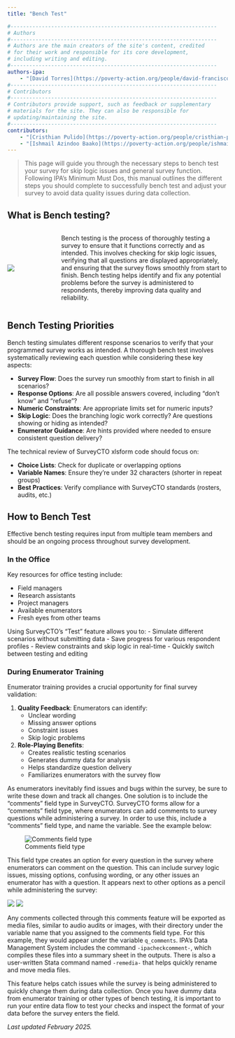 ```yaml
---
title: "Bench Test"

#------------------------------------------------------------------
# Authors
#------------------------------------------------------------------
# Authors are the main creators of the site's content, credited
# for their work and responsible for its core development, 
# including writing and editing.
#------------------------------------------------------------------
authors-ipa:
    - "[David Torres](https://poverty-action.org/people/david-francisco-torres-leon)"
#------------------------------------------------------------------
# Contributors
#------------------------------------------------------------------
# Contributors provide support, such as feedback or supplementary
# materials for the site. They can also be responsible for
# updating/maintaining the site.
#------------------------------------------------------------------
contributors:
    - "[Cristhian Pulido](https://poverty-action.org/people/cristhian-pulido)"
    - "[Ishmail Azindoo Baako](https://poverty-action.org/people/ishmail-azindoo-baako)"
---
```



> This page will guide you through the necessary steps to bench test your survey for skip logic issues and general survey function. Following IPA's Minimum Must Dos, this manual outlines the different steps you should complete to successfully bench test and adjust your survey to avoid data quality issues during data collection.

## What is Bench testing?

:::: {.columns style="display: flex; align-items: center; column-gap: 2em;"}  
::: {.column width="20%"}  
![](/assets/images/mmds_training_black.png)  
:::  

::: {.column width="80%"}  
Bench testing is the process of thoroughly testing a survey to ensure that it functions correctly and as intended. This involves checking for skip logic issues, verifying that all questions are displayed appropriately, and ensuring that the survey flows smoothly from start to finish. Bench testing helps identify and fix any potential problems before the survey is administered to respondents, thereby improving data quality and reliability.  
:::  
:::: 


## Bench Testing Priorities

Bench testing simulates different response scenarios to verify that your programmed survey works as intended. A thorough bench test involves systematically reviewing each question while considering these key aspects:


- **Survey Flow**: Does the survey run smoothly from start to finish in all scenarios?
- **Response Options**: Are all possible answers covered, including "don't know" and "refuse"?
- **Numeric Constraints**: Are appropriate limits set for numeric inputs?
- **Skip Logic**: Does the branching logic work correctly? Are questions showing or hiding as intended?
- **Enumerator Guidance**: Are hints provided where needed to ensure consistent question delivery?

The technical review of SurveyCTO xlsform code should focus on:


- **Choice Lists**: Check for duplicate or overlapping options
- **Variable Names**: Ensure they're under 32 characters (shorter in repeat groups)
- **Best Practices**: Verify compliance with SurveyCTO standards (rosters, audits, etc.)

## How to Bench Test

Effective bench testing requires input from multiple team members and should be an ongoing process throughout survey development.

### In the Office

Key resources for office testing include:

- Field managers
- Research assistants
- Project managers
- Available enumerators
- Fresh eyes from other teams

Using SurveyCTO's "Test" feature allows you to:
- Simulate different scenarios without submitting data
- Save progress for various respondent profiles
- Review constraints and skip logic in real-time
- Quickly switch between testing and editing


### During Enumerator Training

Enumerator training provides a crucial opportunity for final survey validation:


1. **Quality Feedback**: Enumerators can identify:
     - Unclear wording
     - Missing answer options
     - Constraint issues
     - Skip logic problems

2. **Role-Playing Benefits**:
     - Creates realistic testing scenarios
     - Generates dummy data for analysis
     - Helps standardize question delivery
     - Familiarizes enumerators with the survey flow

As enumerators inevitably find issues and bugs within the survey, be sure to write these down and track all changes. One solution is to include the "comments" field type in SurveyCTO. SurveyCTO forms allow for a "comments" field type, where enumerators can add comments to survey questions while administering a survey. In order to use this, include a "comments" field type, and name the variable. See the example below:

![Comments field type](/assets/images/bench-test-1.png)

This field type creates an option for every question in the survey where enumerators can comment on the question. This can include survey logic issues, missing options, confusing wording, or any other issues an enumerator has with a question. It appears next to other options as a pencil while administering the survey:

![](/assets/images/bench-test-2.png)
![](/assets/images/bench-test-3.png)

Any comments collected through this comments feature will be exported as media files, similar to audio audits or images, with their directory under the variable name that you assigned to the comments field type. For this example, they would appear under the variable `q_comments`. IPA's Data Management System includes the command `-ipacheckcomment-`, which compiles these files into a summary sheet in the outputs. There is also a user-written Stata command named `-remedia-` that helps quickly rename and move media files.

This feature helps catch issues while the survey is being administered to quickly change them during data collection. Once you have dummy data from enumerator training or other types of bench testing, it is important to run your entire data flow to test your checks and inspect the format of your data before the survey enters the field.

*Last updated February 2025.*